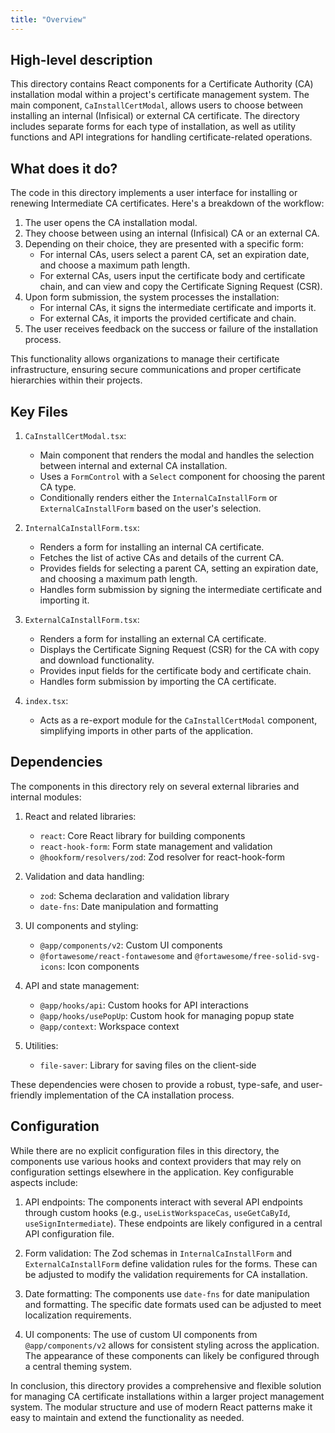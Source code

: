 ```yaml
---
title: "Overview"
---
```


## High-level description
This directory contains React components for a Certificate Authority (CA) installation modal within a project's certificate management system. The main component, `CaInstallCertModal`, allows users to choose between installing an internal (Infisical) or external CA certificate. The directory includes separate forms for each type of installation, as well as utility functions and API integrations for handling certificate-related operations.

## What does it do?
The code in this directory implements a user interface for installing or renewing Intermediate CA certificates. Here's a breakdown of the workflow:

1. The user opens the CA installation modal.
2. They choose between using an internal (Infisical) CA or an external CA.
3. Depending on their choice, they are presented with a specific form:
   - For internal CAs, users select a parent CA, set an expiration date, and choose a maximum path length.
   - For external CAs, users input the certificate body and certificate chain, and can view and copy the Certificate Signing Request (CSR).
4. Upon form submission, the system processes the installation:
   - For internal CAs, it signs the intermediate certificate and imports it.
   - For external CAs, it imports the provided certificate and chain.
5. The user receives feedback on the success or failure of the installation process.

This functionality allows organizations to manage their certificate infrastructure, ensuring secure communications and proper certificate hierarchies within their projects.

## Key Files

1. `CaInstallCertModal.tsx`:
   - Main component that renders the modal and handles the selection between internal and external CA installation.
   - Uses a `FormControl` with a `Select` component for choosing the parent CA type.
   - Conditionally renders either the `InternalCaInstallForm` or `ExternalCaInstallForm` based on the user's selection.

2. `InternalCaInstallForm.tsx`:
   - Renders a form for installing an internal CA certificate.
   - Fetches the list of active CAs and details of the current CA.
   - Provides fields for selecting a parent CA, setting an expiration date, and choosing a maximum path length.
   - Handles form submission by signing the intermediate certificate and importing it.

3. `ExternalCaInstallForm.tsx`:
   - Renders a form for installing an external CA certificate.
   - Displays the Certificate Signing Request (CSR) for the CA with copy and download functionality.
   - Provides input fields for the certificate body and certificate chain.
   - Handles form submission by importing the CA certificate.

4. `index.tsx`:
   - Acts as a re-export module for the `CaInstallCertModal` component, simplifying imports in other parts of the application.

## Dependencies
The components in this directory rely on several external libraries and internal modules:

1. React and related libraries:
   - `react`: Core React library for building components
   - `react-hook-form`: Form state management and validation
   - `@hookform/resolvers/zod`: Zod resolver for react-hook-form

2. Validation and data handling:
   - `zod`: Schema declaration and validation library
   - `date-fns`: Date manipulation and formatting

3. UI components and styling:
   - `@app/components/v2`: Custom UI components
   - `@fortawesome/react-fontawesome` and `@fortawesome/free-solid-svg-icons`: Icon components

4. API and state management:
   - `@app/hooks/api`: Custom hooks for API interactions
   - `@app/hooks/usePopUp`: Custom hook for managing popup state
   - `@app/context`: Workspace context

5. Utilities:
   - `file-saver`: Library for saving files on the client-side

These dependencies were chosen to provide a robust, type-safe, and user-friendly implementation of the CA installation process.

## Configuration
While there are no explicit configuration files in this directory, the components use various hooks and context providers that may rely on configuration settings elsewhere in the application. Key configurable aspects include:

1. API endpoints: The components interact with several API endpoints through custom hooks (e.g., `useListWorkspaceCas`, `useGetCaById`, `useSignIntermediate`). These endpoints are likely configured in a central API configuration file.

2. Form validation: The Zod schemas in `InternalCaInstallForm` and `ExternalCaInstallForm` define validation rules for the forms. These can be adjusted to modify the validation requirements for CA installation.

3. Date formatting: The components use `date-fns` for date manipulation and formatting. The specific date formats used can be adjusted to meet localization requirements.

4. UI components: The use of custom UI components from `@app/components/v2` allows for consistent styling across the application. The appearance of these components can likely be configured through a central theming system.

In conclusion, this directory provides a comprehensive and flexible solution for managing CA certificate installations within a larger project management system. The modular structure and use of modern React patterns make it easy to maintain and extend the functionality as needed.